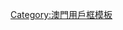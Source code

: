 {{Userbox
  |id=花王堂區
  |id-c=white
  |info=這個用戶住在[[聖安多尼堂區]]
  |info-c=#6EF7A7
  |info-s=10
  |border-c=#6EF7A7
}}<includeonly>[[Category:澳門維基人|{{PAGENAME}}]]</includeonly><noinclude>
[[Category:澳門用戶框模板]]</noinclude>
